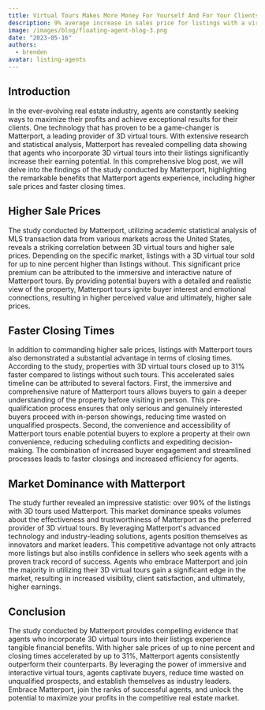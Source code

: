 ```yaml
---
title: Virtual Tours Makes More Money For Yourself And For Your Clients
description: 9% average increase in sales price for listings with a virtual tour.
image: /images/blog/floating-agent-blog-3.png
date: "2023-05-16"
authors:
  - brenden
avatar: listing-agents
---
```



## Introduction
In the ever-evolving real estate industry, agents are constantly seeking ways to maximize their profits and achieve exceptional results for their clients. One technology that has proven to be a game-changer is Matterport, a leading provider of 3D virtual tours. With extensive research and statistical analysis, Matterport has revealed compelling data showing that agents who incorporate 3D virtual tours into their listings significantly increase their earning potential. In this comprehensive blog post, we will delve into the findings of the study conducted by Matterport, highlighting the remarkable benefits that Matterport agents experience, including higher sale prices and faster closing times.

## Higher Sale Prices
The study conducted by Matterport, utilizing academic statistical analysis of MLS transaction data from various markets across the United States, reveals a striking correlation between 3D virtual tours and higher sale prices. Depending on the specific market, listings with a 3D virtual tour sold for up to nine percent higher than listings without. This significant price premium can be attributed to the immersive and interactive nature of Matterport tours. By providing potential buyers with a detailed and realistic view of the property, Matterport tours ignite buyer interest and emotional connections, resulting in higher perceived value and ultimately, higher sale prices.

## Faster Closing Times
In addition to commanding higher sale prices, listings with Matterport tours also demonstrated a substantial advantage in terms of closing times. According to the study, properties with 3D virtual tours closed up to 31% faster compared to listings without such tours. This accelerated sales timeline can be attributed to several factors. First, the immersive and comprehensive nature of Matterport tours allows buyers to gain a deeper understanding of the property before visiting in person. This pre-qualification process ensures that only serious and genuinely interested buyers proceed with in-person showings, reducing time wasted on unqualified prospects. Second, the convenience and accessibility of Matterport tours enable potential buyers to explore a property at their own convenience, reducing scheduling conflicts and expediting decision-making. The combination of increased buyer engagement and streamlined processes leads to faster closings and increased efficiency for agents.

## Market Dominance with Matterport
The study further revealed an impressive statistic: over 90% of the listings with 3D tours used Matterport. This market dominance speaks volumes about the effectiveness and trustworthiness of Matterport as the preferred provider of 3D virtual tours. By leveraging Matterport's advanced technology and industry-leading solutions, agents position themselves as innovators and market leaders. This competitive advantage not only attracts more listings but also instills confidence in sellers who seek agents with a proven track record of success. Agents who embrace Matterport and join the majority in utilizing their 3D virtual tours gain a significant edge in the market, resulting in increased visibility, client satisfaction, and ultimately, higher earnings.

## Conclusion
The study conducted by Matterport provides compelling evidence that agents who incorporate 3D virtual tours into their listings experience tangible financial benefits. With higher sale prices of up to nine percent and closing times accelerated by up to 31%, Matterport agents consistently outperform their counterparts. By leveraging the power of immersive and interactive virtual tours, agents captivate buyers, reduce time wasted on unqualified prospects, and establish themselves as industry leaders. Embrace Matterport, join the ranks of successful agents, and unlock the potential to maximize your profits in the competitive real estate market.
